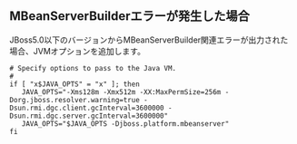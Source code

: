 ## MBeanServerBuilderエラーが発生した場合

JBoss5.0以下のバージョンからMBeanServerBuilder関連エラーが出力された場合、JVMオプションを追加します。

```apacheconf title='(JBoss_Path)/bin/run.conf' {5} showLineNumbers
# Specify options to pass to the Java VM.
#
if [ "x$JAVA_OPTS" = "x" ]; then
   JAVA_OPTS="-Xms128m -Xmx512m -XX:MaxPermSize=256m -Dorg.jboss.resolver.warning=true -Dsun.rmi.dgc.client.gcInterval=3600000 -Dsun.rmi.dgc.server.gcInterval=3600000"
   JAVA_OPTS="$JAVA_OPTS -Djboss.platform.mbeanserver"
fi
```
